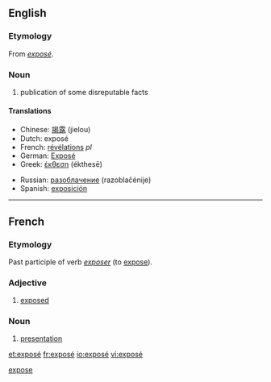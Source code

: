 {{see|expose}}
==English==

===Etymology===
From {{F.}} ''[[#French|exposé]]''.

===Noun===
{{wikipedia}}
{{en-noun}}

# publication of some disreputable facts

====Translations====
{{top}}
*Chinese: [[揭露]] (jielou)
*Dutch: exposé
*French: [[révélations]] {{f}} ''pl''
*German: [[Exposé]]
*Greek: [[έκθεση]] (ékthesē)
{{mid}}
*Russian: [[разоблачение]] (razoblačénije) {{n}}
*Spanish: [[exposición]]
{{bottom}}

[[Category:English words spelled with diacritics|expose]]

----

==French==

===Etymology===
Past participle of verb ''[[exposer]]'' (to [[expose]]).

===Adjective===
{{fr-adj}}

# [[exposed]]

===Noun===
{{fr-noun-reg|m}}

# [[presentation]]

[[et:exposé]]
[[fr:exposé]]
[[io:exposé]]
[[vi:exposé]]